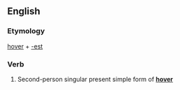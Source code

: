 ==English==

===Etymology===
[[hover]] + [[-est]]

===Verb===
{{infl|en|verb form}}

# {{archaic}} Second-person singular present simple form of '''[[hover]]'''